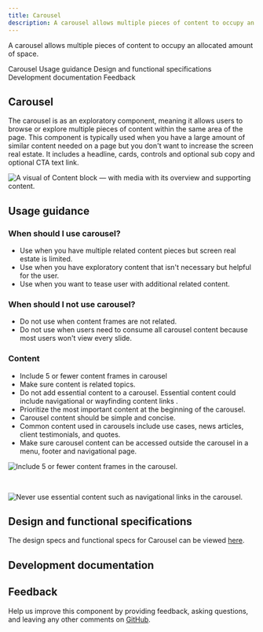 ```yaml
---
title: Carousel
description: A carousel allows multiple pieces of content to occupy an allocated amount of space.
---
```


<PageDescription>

A carousel allows multiple pieces of content to occupy an allocated amount of space.

</PageDescription>

<AnchorLinks>

<AnchorLink>Carousel</AnchorLink>
<AnchorLink>Usage guidance</AnchorLink>
<AnchorLink>Design and functional specifications</AnchorLink>
<AnchorLink>Development documentation</AnchorLink>
<AnchorLink>Feedback</AnchorLink>

</AnchorLinks>

## Carousel 

The carousel is as an exploratory component, meaning it allows users to browse or explore multiple pieces of content within the same area of the page. This component is typically used when you have a large amount of similar content needed on a page but you don't want to increase the screen real estate. It includes a headline, cards, controls and optional sub copy and optional CTA text link. 

![A visual of Content block &mdash; with media with its overview and supporting content.](../../images/component/carousel/carousel-intro.jpg)


## Usage guidance

### When should I use carousel?

* Use when you have multiple related content pieces but screen real estate is limited.
* Use when you have exploratory content that isn't necessary but helpful for the user.
* Use when you want to tease user with additional related content.

### When should I not use carousel?
* Do not use when content frames are not related.
* Do not use when users need to consume all carousel content because most users won't view every slide.

### Content

* Include 5 or fewer content frames in carousel
* Make sure content is related topics.
* Do not add essential content to a carousel. Essential content could include navigational or wayfinding content links . 
* Prioritize the most important content at the beginning of the carousel.
* Carousel content should be simple and concise.
* Common content used in carousels include use cases, news articles, client testimonials, and quotes. 
* Make sure carousel content can be accessed outside the carousel in a menu, footer and navigational page. 
                             
<Row>
<Column colMd={8} colLg={12} >
  <DoDontExample type="do" caption="Include 5 or fewer content frames in the carousel.">

![Include 5 or fewer content frames in the carousel. ](../../images/component/carousel/carousel-intro.png)

  </DoDontExample>
</Column>  

<br/>

<Column colMd={8} colLg={12}>
  <DoDontExample caption="Never use essential content such as navigational links in the carousel.">

![Never use essential content such as navigational links in the carousel.](../../images/component/carousel/carousel-intro.png)

  </DoDontExample>
</Column>
</Row>

## Design and functional specifications

The design specs and functional specs for Carousel can be viewed <a href="#" target="_blank">here</a>.

## Development documentation

<ComponentStatus name="Content block - with media" type="layout" />

## Feedback

Help us improve this component by providing feedback, asking questions, and leaving any other comments on <a href="https://github.com/carbon-design-system/carbon-for-ibm-dotcom" target="_blank">GitHub</a>.







